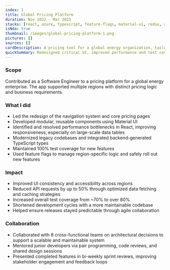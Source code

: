 ```yaml
---
index: 1
title: Global Pricing Platform
duration: Nov 2022 - Mar 2025
stacks: [react, azure, typescript, feature-flags, material-ui, redux, react-query, react-window, jest, cypress, CI/CD, scrum]
isNda: true
thumbnail: /images/global-pricing-platform-1.png
pictures: []
sources: []
cardDescription: A pricing tool for a global energy organization, tailored per region.
quickSummary: Redesigned critical UI, improved performance and test coverage, mentored developers, and collaborated on cross-team architecture for a global-scale pricing app.
---
```


### Scope

Contributed as a Software Engineer to a pricing platform for a global energy enterprise. The app supported multiple regions with distinct pricing logic and business requirements.

### What I did

- Led the redesign of the navigation system and core pricing pages
- Developed modular, reusable components using Material UI
- Identified and resolved performance bottlenecks in React, improving responsiveness, especially on large-scale data tables
- Modernized legacy codebases and integrated backend-generated TypeScript types
- Maintained 100% test coverage for new features
- Used feature flags to manage region-specific logic and safely roll out new features

### Impact

- Improved UI consistency and accessibility across regions
- Reduced API requests by up to 50% through optimized data fetching and caching strategies
- Increased overall test coverage from ~70% to over 80%
- Shortened development cycles with a more maintainable codebase
- Helped ensure releases stayed predictable through agile collaboration

### Collaboration

- Collaborated with 8 cross-functional teams on architectural decisions to support a scalable and maintainable system
- Mentored junior developers via pair programming, code reviews, and shared design sessions
- Presented completed features in bi-weekly sprint reviews, improving stakeholder engagement and feedback loops

